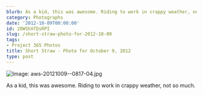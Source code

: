 ```yaml
---
blurb: As a kid, this was awesome. Riding to work in crappy weather, not so much.
category: Photographs
date: '2012-10-09T00:00:00'
id: 20WShXfDsRPI
slug: /short-straw-photo-for-2012-10-09
tags:
- Project 365 Photos
title: Short Straw - Photo for October 9, 2012
type: post
---
```


![Image: aws-20121009--0817-04.jpg](/aws-20121009--0817-04.jpg)

As a kid, this was awesome. Riding to work in crappy weather, not so much.
